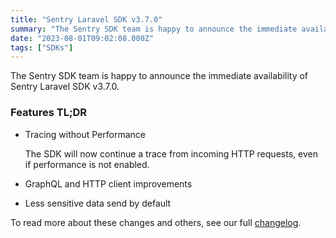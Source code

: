```yaml
---
title: "Sentry Laravel SDK v3.7.0"
summary: "The Sentry SDK team is happy to announce the immediate availability of Sentry Laravel SDK v3.7.0. To read more about these changes and others, see our full..."
date: "2023-08-01T09:02:08.000Z"
tags: ["SDKs"]
---
```


  The Sentry SDK team is happy to announce the immediate availability of Sentry Laravel SDK v3.7.0.

### Features TL;DR

* Tracing without Performance

  The SDK will now continue a trace from incoming HTTP requests, even if performance is not enabled.

* GraphQL and HTTP client improvements

* Less sensitive data send by default

To read more about these changes and others, see our full [changelog](https://github.com/getsentry/sentry-laravel/releases/tag/3.7.0).
